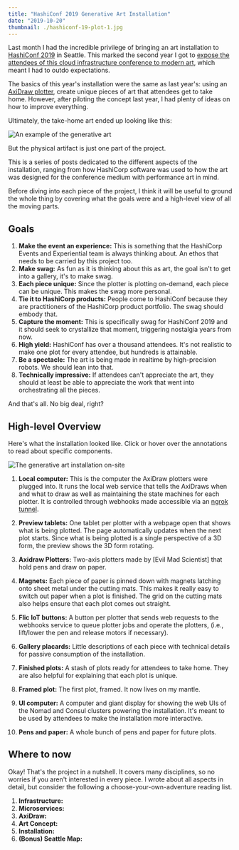 ```yaml
---
title: "HashiConf 2019 Generative Art Installation"
date: "2019-10-20"
thumbnail: ./hashiconf-19-plot-1.jpg
---
```


Last month I had the incredible privilege of bringing an art installation to [HashiConf 2019]() in Seattle. This marked the second year I got to [expose the attendees of this cloud infrastructure conference to modern art](), which meant I had to outdo expectations.

The basics of this year's installation were the same as last year's: using an [AxiDraw plotter](), create unique pieces of art that attendees get to take home. However, after piloting the concept last year, I had plenty of ideas on how to improve everything.

Ultimately, the take-home art ended up looking like this:

![An example of the generative art](./hashiconf-19-plot-1.jpg)

But the physical artifact is just one part of the project.

This is a series of posts dedicated to the different aspects of the installation, ranging from how HashiCorp software was used to how the art was designed for the conference medium with performance art in mind.

Before diving into each piece of the project, I think it will be useful to ground the whole thing by covering what the goals were and a high-level view of all the moving parts.

## Goals

1. **Make the event an experience:** This is something that the HashiCorp Events and Experiential team is always thinking about. An ethos that needs to be carried by this project too.
2. **Make swag:** As fun as it is thinking about this as art, the goal isn't to get into a gallery, it's to make swag.
3. **Each piece unique:** Since the plotter is plotting on-demand, each piece can be unique. This makes the swag more personal.
4. **Tie it to HashiCorp products:** People come to HashiConf because they are practitioners of the HashiCorp product portfolio. The swag should embody that.
5. **Capture the moment:** This is specifically swag for HashiConf 2019 and it should seek to crystallize that moment, triggering nostalgia years from now.
6. **High yield:** HashiConf has over a thousand attendees. It's not realistic to make one plot for every attendee, but hundreds is attainable.
7. **Be a spectacle:** The art is being made in realtime by high-precision robots. We should lean into that.
8. **Technically impressive:** If attendees can't appreciate the art, they should at least be able to appreciate the work that went into orchestrating all the pieces.

And that's all. No big deal, right?

## High-level Overview

Here's what the installation looked like. Click or hover over the annotations to read about specific components.

![The generative art installation on-site](./plotter-setup.jpg)

1. **Local computer:** This is the computer the AxiDraw plotters were plugged into. It runs the local web service that tells the AxiDraws when and what to draw as well as maintaining the state machines for each plotter. It is controlled through webhooks made accessible via an [ngrok tunnel]().

2. **Preview tablets:** One tablet per plotter with a webpage open that shows what is being plotted. The page automatically updates when the next plot starts. Since what is being plotted is a single perspective of a 3D form, the preview shows the 3D form rotating.

3. **Axidraw Plotters:** Two-axis plotters made by [Evil Mad Scientist] that hold pens and draw on paper.

4. **Magnets:** Each piece of paper is pinned down with magnets latching onto sheet metal under the cutting mats. This makes it really easy to switch out paper when a plot is finished. The grid on the cutting mats also helps ensure that each plot comes out straight.

5. **Flic IoT buttons:** A button per plotter that sends web requests to the webhooks service to queue plotter jobs and operate the plotters, (i.e., lift/lower the pen and release motors if necessary).

6. **Gallery placards:** Little descriptions of each piece with technical details for passive consumption of the installation.

7. **Finished plots:** A stash of plots ready for attendees to take home. They are also helpful for explaining that each plot is unique.

8. **Framed plot:** The first plot, framed. It now lives on my mantle.

9. **UI computer:** A computer and giant display for showing the web UIs of the Nomad and Consul clusters powering the installation. It's meant to be used by attendees to make the installation more interactive.

10. **Pens and paper:** A whole bunch of pens and paper for future plots.

## Where to now

Okay! That's the project in a nutshell. It covers many disciplines, so no worries if you aren't interested in every piece. I wrote about all aspects in detail, but consider the following a choose-your-own-adventure reading list.

1. **Infrastructure:**
2. **Microservices:**
3. **AxiDraw:**
4. **Art Concept:**
5. **Installation:**
6. **(Bonus) Seattle Map:**
